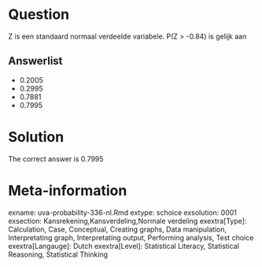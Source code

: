 Question
========

Z is een standaard normaal verdeelde variabele. P(Z > -0.84) is gelijk aan 

Answerlist
----------
* 0.2005
* 0.2995
* 0.7881
* 0.7995

Solution
========

The correct answer is  0.7995 

Meta-information
================
exname: uva-probability-336-nl.Rmd 
extype: schoice 
exsolution: 0001 
exsection: Kansrekening,Kansverdeling,Normale verdeling 
exextra[Type]: Calculation, Case, Conceptual, Creating graphs, Data manipulation, Interpretating graph, Interpretating output, Performing analysis, Test choice 
exextra[Langauge]: Dutch 
exextra[Level]: Statistical Literacy, Statistical Reasoning, Statistical Thinking 
